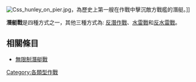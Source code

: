 {{Expand|time=2017-10-21T16:13:02+00:00}}
[[File:Css_hunley_on_pier.jpg|thumb]]，為歷史上第一艘在作戰中擊沉敵方戰艦的潛艇。]]

'''潛艇戰'''是四種{{Link-en|水底戰鬥|Underwater warfare|水底戰鬥}}方式之一，其他三種方式為: [[反潛作戰|反潛作戰]]、[[水雷|水雷戰]]和[[水雷|反水雷戰]]。

==相關條目==
*[[無限制潛艇戰|無限制潛艇戰]]

[[Category:各類型作戰|Category:各類型作戰]]
